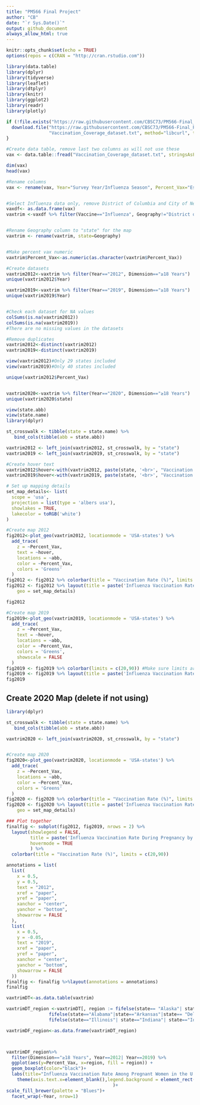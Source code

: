 ```yaml
---
title: "PM566 Final Project"
author: "CB"
date: "`r Sys.Date()`"
output: github_document
always_allow_html: true
---
```


```r
knitr::opts_chunk$set(echo = TRUE)
options(repos = c(CRAN = "http://cran.rstudio.com"))
```

```r
library(data.table)
library(dplyr)
library(tidyverse)
library(leaflet)
library(dtplyr)
library(knitr)
library(ggplot2)
library(readr)
library(plotly)
```

```r
if (!file.exists("https://raw.githubusercontent.com/CBSC73/PM566-Final_Project/main/Vaccination_Coverage_dataset.txt")) {
  download.file("https://raw.githubusercontent.com/CBSC73/PM566-Final_Project/main/Vaccination_Coverage_dataset.txt", 
                "Vaccination_Coverage_dataset.txt", method="libcurl", timeout = 60)  
}

#Create data table, remove last two columns as will not use these
vax <- data.table::fread("Vaccination_Coverage_dataset.txt", stringsAsFactors = F, data.table=getOption("datatable.fread.datatable", TRUE), drop=8:9)  
```


```r
dim(vax)
head(vax)
```


```r

#Rename columns
vax <- rename(vax, Year="Survey Year/Influenza Season", Percent_Vax="Estimate (%)",Age_Ethn="Dimension Type", Geog_Type="Geography Type")


#Select Influenza data only, remove District of Columbia and City of New York/Rest of state (regular states only) to use for Chloropleth map
vaxdf<- as.data.frame(vax)
vaxtrim <-vaxdf %>% filter(Vaccine=="Influenza", Geography!="District of Columbia", Geography!="NY-City of New York", Geography!="NY-Rest of state", Geography!="Puerto Rico", Geography!="United States")


#Rename Geography column to "state" for the map
vaxtrim <- rename(vaxtrim, state=Geography)


#Make percent vax numeric
vaxtrim$Percent_Vax<-as.numeric(as.character(vaxtrim$Percent_Vax))
```
```r

#Create datasets 
vaxtrim2012<-vaxtrim %>% filter(Year=="2012", Dimension=="≥18 Years")
unique(vaxtrim2012$Year)

vaxtrim2019<-vaxtrim %>% filter(Year=="2019", Dimension=="≥18 Years")
unique(vaxtrim2019$Year)


#Check each dataset for NA values
colSums(is.na(vaxtrim2012))
colSums(is.na(vaxtrim2019))
#There are no missing values in the datasets 

#Remove duplicates
vaxtrim2012<-distinct(vaxtrim2012)
vaxtrim2019<-distinct(vaxtrim2019)

view(vaxtrim2012)#Only 29 states included
view(vaxtrim2019)#Only 40 states included

unique(vaxtrim2012$Percent_Vax)


vaxtrim2020<-vaxtrim %>% filter(Year=="2020", Dimension=="≥18 Years")
unique(vaxtrim2020$state)
```


```r

view(state.abb)
view(state.name)
library(dplyr)

st_crosswalk <- tibble(state = state.name) %>%
   bind_cols(tibble(abb = state.abb))

vaxtrim2012 <- left_join(vaxtrim2012, st_crosswalk, by = "state")
vaxtrim2019 <- left_join(vaxtrim2019, st_crosswalk, by = "state")

#Create hover text
vaxtrim2012$hover<-with(vaxtrim2012, paste(state, '<br>', "Vaccination Rate(%):", Percent_Vax))
vaxtrim2019$hover<-with(vaxtrim2019, paste(state, '<br>', "Vaccination Rate(%):", Percent_Vax))

# Set up mapping details
set_map_details<- list(
  scope = 'usa',
  projection = list(type = 'albers usa'),
  showlakes = TRUE,
  lakecolor = toRGB('white')
)

```
```r
#Create map 2012
fig2012<-plot_geo(vaxtrim2012, locationmode = 'USA-states') %>% 
  add_trace(
    z = ~Percent_Vax, 
    text = ~hover, 
    locations = ~abb,
    color = ~Percent_Vax, 
    colors = 'Greens'
  )
fig2012 <- fig2012 %>% colorbar(title = "Vaccination Rate (%)", limits = c(20,90))
fig2012 <- fig2012 %>% layout(title = paste('Influenza Vaccination Rate During Pregnancy by State, 2012'),
    geo = set_map_details)

fig2012
```


```r
#Create map 2019
fig2019<-plot_geo(vaxtrim2019, locationmode = 'USA-states') %>% 
  add_trace(
    z = ~Percent_Vax, 
    text = ~hover, 
    locations = ~abb,
    color = ~Percent_Vax, 
    colors = 'Greens',
    showscale = FALSE
  )
fig2019 <- fig2019 %>% colorbar(limits = c(20,90)) #Make sure limits are same for both maps
fig2019 <- fig2019 %>% layout(title = paste('Influenza Vaccination Rate During Pregnancy by State, 2019'),geo = set_map_details)
fig2019
```


## Create 2020 Map (delete if not using)
```r
library(dplyr)

st_crosswalk <- tibble(state = state.name) %>%
   bind_cols(tibble(abb = state.abb))

vaxtrim2020 <- left_join(vaxtrim2020, st_crosswalk, by = "state")


#Create map 2020
fig2020<-plot_geo(vaxtrim2020, locationmode = 'USA-states') %>% 
  add_trace(
    z = ~Percent_Vax, 
    locations = ~abb,
    color = ~Percent_Vax, 
    colors = 'Greens'
  )
fig2020 <- fig2020 %>% colorbar(title = "Vaccination Rate (%)", limits = c(20,90)) #Make sure limits are same for both maps
fig2020 <- fig2020 %>% layout(title = paste('Influenza Vaccination Rate During Pregnancy by State, 2020'),
    geo = set_map_details)


```


```r
### Plot together 
finalfig <- subplot(fig2012, fig2019, nrows = 2) %>% 
  layout(showlegend = FALSE,
         title = paste('Influenza Vaccination Rate During Pregnancy by State in 2012 vs 2019'),
         hovermode = TRUE
         ) %>%
  colorbar(title = "Vaccination Rate (%)", limits = c(20,90))

annotations = list( 
  list( 
    x = 0.5,
    y = 0.5,
    text = "2012",  
    xref = "paper",  
    yref = "paper",  
    xanchor = "center",  
    yanchor = "bottom",  
    showarrow = FALSE   
  ),  
  list( 
    x = 0.5,
    y = -0.05,
    text = "2019",  
    xref = "paper",  
    yref = "paper",  
    xanchor = "center",  
    yanchor = "bottom",  
    showarrow = FALSE 
  ))
finalfig <- finalfig %>%layout(annotations = annotations) 
finalfig
```




```r
vaxtrimDT<-as.data.table(vaxtrim)

vaxtrimDT_region <-vaxtrimDT[, region := fifelse(state== "Alaska"| state=="Arizona" | state=="California" | state=="Colorado"| state=="Hawaii"| state=="Idaho"| state=="Montana"| state=="Nevada"| state=="New Mexico"| state=="Oregon"| state=="Utah"| state=="Washington"| state== "Wyoming", "WEST",
                fifelse(state=="Alabama"|state=="Arkansas"|state== "Delaware" | state=="Florida"|state== "Georgia" | state=="Kentucky" |state== "Louisiana"|state== "Maryland" | state=="Mississippi" |state=="North Carolina"|state=="Oklahoma"| state=="South Carolina"| state=="Tennessee" |state=="Texas"|state== "Virginia"|state== "West Virginia", "SOUTH",
                fifelse(state=="Illinois"| state=="Indiana"| state=="Iowa"|state== "Kansas"| state=="Michigan"|state== "Minnesota"| state=="Missouri"| state=="Nebraska"| state=="North Dakota"| state=="Ohio"|state=="South Dakota"|state=="Wisconsin", "MIDWEST",                        "NORTHEAST")))]

```

```r
vaxtrimDF_region<-as.data.frame(vaxtrimDT_region)



vaxtrimDF_region%>% 
  filter(Dimension=="≥18 Years", Year==2012| Year==2019) %>% 
  ggplot(aes(y=Percent_Vax, x=region, fill = region)) +   
  geom_boxplot(color="black")+
  labs(title="Influenza Vaccination Rate Among Pregnant Women in the U.S. 2012 vs 2019",  y= "Vaccination Rate (%)")+
    theme(axis.text.x=element_blank(),legend.background = element_rect(color = "black")
                                        )+
scale_fill_brewer(palette = "Blues")+
  facet_wrap(~Year, nrow=1)
```


